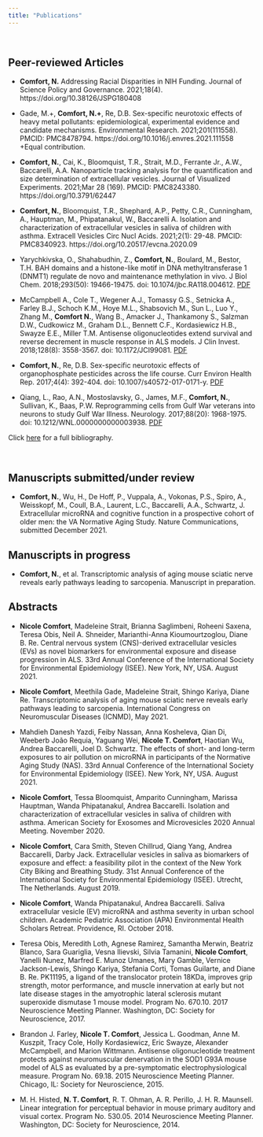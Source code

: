 ```yaml
---
title: "Publications"
---
```

<link rel="stylesheet" href="styles.css" type="text/css">
<link rel="stylesheet" href="academicons-1.8.6/css/academicons.min.css"/>

<br>

## Peer-reviewed Articles

* **Comfort, N.** Addressing Racial Disparities in NIH Funding. Journal of Science Policy and Governance. 2021;18(4). https://doi.org/10.38126/JSPG180408
 
* Gade, M.+, **Comfort, N.+**, Re, D.B. Sex-specific neurotoxic effects of heavy metal pollutants: epidemiological, experimental evidence and candidate mechanisms. Environmental Research. 2021;201(111558). PMCID: PMC8478794. https://doi.org/10.1016/j.envres.2021.111558
+Equal contribution. 
 
* **Comfort, N.**, Cai, K., Bloomquist, T.R., Strait, M.D., Ferrante Jr., A.W., Baccarelli, A.A. Nanoparticle tracking analysis for the quantification and size determination of extracellular vesicles. Journal of Visualized Experiments. 2021;Mar 28 (169). PMCID: PMC8243380. https://doi.org/10.3791/62447 
 
* **Comfort, N.**, Bloomquist, T.R., Shephard, A.P., Petty, C.R., Cunningham, A., Hauptman, M., Phipatanakul, W., Baccarelli A. Isolation and characterization of extracellular vesicles in saliva of children with asthma. Extracell Vesicles Circ Nucl Acids. 2021;2(1): 29-48. PMCID: PMC8340923. https://doi.org/10.20517/evcna.2020.09 
  
* Yarychkivska, O., Shahabudhin, Z., **Comfort, N.**, Boulard, M., Bestor, T.H. BAH domains and a histone-like motif in DNA methyltransferase 1 (DNMT1) regulate de novo and maintenance methylation in vivo. J Biol Chem. 2018;293(50): 19466-19475. doi: 10.1074/jbc.RA118.004612. [PDF](papers/comfort-j biol chem.pdf){target="_blank"}
  
* McCampbell A., Cole T., Wegener A.J., Tomassy G.S., Setnicka A., Farley B.J., Schoch K.M., Hoye M.L., Shabsovich M., Sun L., Luo Y., Zhang M., **Comfort N.**, Wang B., Amacker J., Thankamony S., Salzman D.W., Cudkowicz M., Graham D.L., Bennett C.F., Kordasiewicz H.B., Swayze E.E., Miller T.M. Antisense oligonucleotides extend survival and reverse decrement in muscle response in ALS models. J Clin Invest. 2018;128(8): 3558-3567. doi: 10.1172/JCI99081. [PDF](papers/comfort-j clin invest.pdf){target="_blank"} 
  
* **Comfort, N.**, Re, D.B. Sex-specific neurotoxic effects of organophosphate pesticides across the life course. Curr Environ Health Rep. 2017;4(4): 392-404. doi: 10.1007/s40572-017-0171-y. [PDF](papers/comfort-curr env hlth rpt.pdf){target="_blank"} 
  
* Qiang, L., Rao, A.N., Mostoslavsky, G., James, M.F., **Comfort, N.**, Sullivan, K., Baas, P.W. Reprogramming cells from Gulf War veterans into neurons to study Gulf War Illness. Neurology. 2017;88(20): 1968-1975. doi: 10.1212/WNL.0000000000003938. [PDF](papers/comfort-neuurology.pdf){target="_blank"} 

Click [here](https://www.ncbi.nlm.nih.gov/myncbi/1v5L4VkrjtH55/bibliography/public/) for a full bibliography. 

<br>

## Manuscripts submitted/under review 

* **Comfort, N.**, Wu, H., De Hoff, P., Vuppala, A., Vokonas, P.S., Spiro, A., Weisskopf, M., Coull, B.A., Laurent, L.C., Baccarelli, A.A., Schwartz, J. Extracellular microRNA and cognitive function in a prospective cohort of older men: the VA Normative Aging Study. Nature Communications, submitted December 2021.

## Manuscripts in progress 

* **Comfort, N.**, et al. Transcriptomic analysis of aging mouse sciatic nerve reveals early pathways leading to sarcopenia. Manuscript in preparation. 

## Abstracts 

* **Nicole Comfort**, Madeleine Strait, Brianna Saglimbeni, Roheeni Saxena, Teresa Obis, Neil A. Shneider, Marianthi-Anna Kioumourtzoglou, Diane B. Re. Central nervous system (CNS)-derived extracellular vesicles (EVs) as novel biomarkers for environmental exposure and disease progression in ALS. 33rd Annual Conference of the International Society for Environmental Epidemiology (ISEE). New York, NY, USA. August 2021.

* **Nicole Comfort**, Meethila Gade, Madeleine Strait, Shingo Kariya, Diane Re. Transcriptomic analysis of aging mouse sciatic nerve reveals early pathways leading to sarcopenia. International Congress on Neuromuscular Diseases (ICNMD), May 2021.

* Mahdieh Danesh Yazdi, Feiby Nassan, Anna Kosheleva, Qian Di, Weeberb João Requia, Yaguang Wei, **Nicole T. Comfort**, Haotian Wu, Andrea Baccarelli, Joel D. Schwartz. The effects of short- and long-term exposures to air pollution on microRNA in participants of the Normative Aging Study (NAS). 33rd Annual Conference of the International Society for Environmental Epidemiology (ISEE). New York, NY, USA. August 2021.

* **Nicole Comfort**, Tessa Bloomquist, Amparito Cunningham, Marissa Hauptman, Wanda Phipatanakul, Andrea Baccarelli. Isolation and characterization of extracellular vesicles in saliva of children with asthma. American Society for Exosomes and Microvesicles 2020 Annual Meeting. November 2020.

* **Nicole Comfort**, Cara Smith, Steven Chillrud, Qiang Yang, Andrea Baccarelli, Darby Jack. Extracellular vesicles in saliva as biomarkers of exposure and effect: a feasibility pilot in the context of the New York City Biking and Breathing Study. 31st Annual Conference of the International Society for Environmental Epidemiology (ISEE). Utrecht, The Netherlands. August 2019.

* **Nicole Comfort**, Wanda Phipatanakul, Andrea Baccarelli. Saliva extracellular vesicle (EV) microRNA and asthma severity in urban school children. Academic Pediatric Association (APA) Environmental Health Scholars Retreat. Providence, RI. October 2018.

* Teresa Obis, Meredith Loth, Agnese Ramirez, Samantha Merwin, Beatriz Blanco, Sara Guariglia, Vesna Ilievski, Silvia Tamanini, **Nicole Comfort**, Yanelli Nunez, Marfred E. Munoz Umanes, Mary Gamble, Vernice Jackson-Lewis, Shingo Kariya, Stefania Corti, Tomas Guilarte, and Diane B. Re. PK11195, a ligand of the translocator protein 18KDa, improves grip strength, motor performance, and muscle innervation at early but not late disease stages in the amyotrophic lateral sclerosis mutant superoxide dismutase 1 mouse model. Program No. 670.10. 2017 Neuroscience Meeting Planner. Washington, DC: Society for Neuroscience, 2017.

* Brandon J. Farley, **Nicole T. Comfort**, Jessica L. Goodman, Anne M. Kuszpit, Tracy Cole, Holly Kordasiewicz, Eric Swayze, Alexander McCampbell, and Marion Wittmann. Antisense oligonucleotide treatment protects against neuromuscular denervation in the SOD1 G93A mouse model of ALS as evaluated by a pre-symptomatic electrophysiological measure. Program No. 69.18. 2015 Neuroscience Meeting Planner. Chicago, IL: Society for Neuroscience, 2015. 

* M. H. Histed, **N. T. Comfort**, R. T. Ohman, A. R. Perillo, J. H. R. Maunsell. Linear integration for perceptual behavior in mouse primary auditory and visual cortex. Program No. 530.05. 2014 Neuroscience Meeting Planner. Washington, DC: Society for Neuroscience, 2014. 










